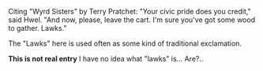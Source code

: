 Citing "Wyrd Sisters" by Terry Pratchet:
"Your civic pride does you credit," said Hwel. "And now, please, leave the cart. I'm sure you've got some wood to gather. Lawks."

The "Lawks" here is used often as some kind of traditional exclamation.

'''This is not real entry''' I have no idea what "lawks" is... Are?..